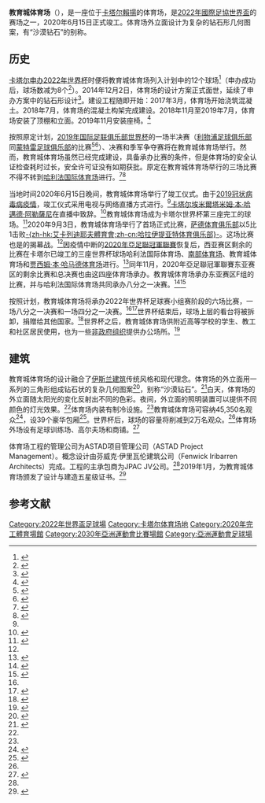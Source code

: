 {{noteTA|G1=足球|1=zh-hans:蒙特雷足球俱乐部; zh-hk:蒙特里足球會;zh-tw:蒙特雷足球俱樂部;}}
{{Infobox venue
| name                   = 教育城体育场
| nickname               = 
| native_name            = استاد المدينة التعليمية
| native_name_lang       = ar
| fullname               = 
| former names           = 
| logo_image             = 
| logo_caption           = 
| image                  = Aerial view of Education City Stadium and Oxygen Park in Al Rayyan (Education City Stadium).jpg
| image_size             = 
| image_alt              = 
| caption                = 
| pushpin_map            = 
| pushpin_mapsize        = 
| pushpin_map_caption    = 
| pushpin_label_position = 
| pushpin_relief         = 
| address                = 
| location               = [[卡塔爾|卡塔爾]][[賴揚|賴揚]]
| coordinates            = {{Coord|25|18|39|N|51|25|28|E|type:landmark_scale:3000|display=inline}}
| type                   = 
| genre                  = 
| broke_ground        = 2016
| built =
| opened = {{Start date|2020|6|15|df=y}}
| renovated              = 
| expanded               = 
| closed                 = 
| demolished             = 
| owner                  = 
| operator               = 
| surface                = 
| scoreboard             = 
| production             = 
| cost                   = 
| architect = 芬威克·伊里瓦伦建筑公司<br>Pattern建筑公司
| builder = 
| project_manager = ASTAD项目管理公司
| structural engineer = {{link-en|布羅·哈波爾德|Buro Happold}}<br/>[[奧雅納|奧雅納]]
| services engineer      = 
| general_contractor     = 
| main_contractors    = [[J&P_AVAX|Joannou & Paraskevaides]]<br/>Conspel Qatar
| seating_type           = 
| capacity               = 45,350
| suites                 = 
| record_attendance      = 
| dimensions             = 
| field_shape            = 
| acreage                = 
| volume                 = 
| tenants                = 
| embedded               = 
| website                = <!-- {{URL|example.com}} -->
| publictransit          = 
}}
'''教育城体育场'''（{{lang-ar|استاد المدينة التعليمية}}），是一座位于[[卡塔尔|卡塔尔]][[賴揚|賴揚]]{{le|教育城|Education City}}的体育场，是[[2022年國際足協世界盃|2022年國際足協世界盃]]的赛场之一，2020年6月15日正式竣工。体育场外立面设计为复杂的钻石形几何图案，有“沙漠钻石”的别称。

== 历史 ==
[[2018年和2022年国际足联世界杯申办过程|卡塔尔申办2022年世界杯]]时便将教育城体育场列入计划中的12个球场<ref>{{Cite news |url=http://www.hinews.cn/news/system/2010/12/13/011662870.shtml |title=揭秘2022世界杯12大体育场:总投资570亿(图) |via=南海网 |date=2010-12-13 |work=新浪 |accessdate=2019-11-30 |archive-date=2020-12-05 |archive-url=https://web.archive.org/web/20201205082102/http://www.hinews.cn/news/system/2010/12/13/011662870.shtml |dead-url=no }}</ref>（申办成功后，球场数减为8个<ref>{{Cite news |url=http://2018.sina.com.cn/eng/2018-07-14/doc-ihfhfwmv1308775.shtml |title=探秘卡塔尔备战世界杯:一天看两场球不是梦 |via=新浪 |date=2018-07-14 |publisher=南方日报 |accessdate=2019-11-30 |archive-date=2020-11-16 |archive-url=https://web.archive.org/web/20201116223126/http://2018.sina.com.cn/eng/2018-07-14/doc-ihfhfwmv1308775.shtml |dead-url=no }}</ref>）。2014年12月2日，体育场的设计方案正式面世，延续了申办方案中的钻石形设计<ref>{{Cite news |url=http://stadiumdb.com/news/2014/12/new_design_diamond_not_in_the_desert |title=New design: Diamond (not) in the Desert |date=2014-12-03 |work=StadiumDB.com |accessdate=2020-11-08 |language=en |archive-date=2020-11-25 |archive-url=https://web.archive.org/web/20201125132801/http://stadiumdb.com/news/2014/12/new_design_diamond_not_in_the_desert |dead-url=no }}</ref>。建设工程随即开始：2017年3月，体育场开始浇筑混凝土。2018年7月，体育场的混凝土构架完成建设。2018年11月至2019年7月，体育场安装了顶棚和立面。2019年11月安装座椅。<ref name="Timeline">{{Cite web |url=https://www.qatar2022.qa/en/stadiums/education-city-stadium/timeline |title=Education City Stadium Timeline |publisher=Supreme Committee for Delivery & Legacy |accessdate=2020-11-08 |language=en |archive-date=2020-09-22 |archive-url=https://web.archive.org/web/20200922103628/https://www.qatar2022.qa/en/stadiums/education-city-stadium/timeline |dead-url=no }}</ref>

按照原定计划，[[2019年国际足联俱乐部世界杯|2019年国际足联俱乐部世界杯]]的一场半决赛（[[利物浦足球俱乐部|利物浦足球俱乐部]]同[[蒙特雷足球俱乐部|蒙特雷足球俱乐部]]的比赛<ref name="aljazeera-diamond">{{Cite news |url=https://chinese.aljazeera.net/sport-culture/2019/10/2/desertjewel-education-city-third-stadiums-world-cup-qatar-2022 |title=“沙漠中的钻石” 教育城体育场成为2022世界杯第三个比赛场 |date=2019-10-02 |work=aljazeera |accessdate=2020-11-08 |archive-date=2021-05-07 |archive-url=https://web.archive.org/web/20210507110912/https://chinese.aljazeera.net/sport-culture/2019/10/2/desertjewel-education-city-third-stadiums-world-cup-qatar-2022 |dead-url=no }}</ref><ref>{{Cite news |url=http://sports.xinhuanet.com/c/2019-12/19/c_1125363806.htm |title=世俱杯半决赛：利物浦胜蒙特雷 |date=2019-12-19 |work=新华网体育 |accessdate=2020-11-08}}</ref>）、决赛和季军争夺赛将在教育城体育场举行。然而，教育城体育场虽然已经完成建设，具备承办比赛的条件，但是体育场的安全认证检查耗时过长，安全许可证没有如期获批。原定在教育城体育场举行的三场比赛不得不转到[[哈利法国际体育场|哈利法国际体育场]]进行。<ref name="sportbusiness">{{Cite news |url=https://www.sportbusiness.com/2019/12/%E6%9C%AC%E5%B1%8A%E4%B8%96%E4%BF%B1%E6%9D%AF%E6%AF%94%E8%B5%9B%E5%B0%86%E4%B8%8D%E5%86%8D%E5%9C%A8%E6%95%99%E8%82%B2%E5%9F%8E%E4%BD%93%E8%82%B2%E5%9C%BA%E4%B8%BE%E8%A1%8C/ |title=本届世俱杯比赛将不再在教育城体育场举行 |date=2019-12-09 |work=SportBusiness |accessdate=2020-11-08}}</ref><ref name="psam">{{Cite news |url=http://www.psam.uk.com/opening-of-education-city-stadium-delayed |title=Opening of Education City Stadium delayed |date=2019-12-09 |work=PanStadia & Arena Management |accessdate=2020-11-08 |language=en |archive-date=2020-11-16 |archive-url=https://web.archive.org/web/20201116124037/http://www.psam.uk.com/opening-of-education-city-stadium-delayed |dead-url=no }}</ref>

当地时间2020年6月15日晚间，教育城体育场举行了竣工仪式。由于[[2019冠状病毒病疫情|2019冠状病毒病疫情]]，竣工仪式采用电视与网络直播方式进行。<ref name="huanqiu" />[[卡塔尔埃米爾|卡塔尔埃米爾]][[塔米姆·本·哈邁德·阿勒薩尼|塔米姆·本·哈邁德·阿勒薩尼]]在直播中致辞。<ref name="goal">{{Cite news |url=https://www.goal.com/en-sg/news/world-cup-2022-qatar-inaugurates-education-city/daurg50kd6sz1fir8z888jm74 |title='Diamond in the desert' - Qatar inaugurates Education City stadium, third venue for 2022 World Cup |date=2020-06-17 |work= Goal.com |accessdate=2020-11-08 |language=en}}</ref>教育城体育场成为卡塔尔世界杯第三座完工的球场。<ref name="huanqiu">{{Cite news |url=https://world.huanqiu.com/article/3yfeZgpuVaO |title=2022卡塔尔世界杯第三座体育场竣工 |date=2020-06-16 |work=央视新闻 |via=环球网 |accessdate=2020-11-08 |archive-date=2020-11-14 |archive-url=https://web.archive.org/web/20201114164006/https://world.huanqiu.com/article/3yfeZgpuVaO |dead-url=no }}</ref>2020年9月3日，教育城体育场举行了首场正式比赛，[[萨德体育俱乐部|萨德体育俱乐部]]以5比1击败[[艾卡列迪耶夫體育會|-{zh-hk:艾卡列迪耶夫體育會;zh-cn:哈拉伊提亚特体育俱乐部}-]]。这场比赛也是{{le|2020年至2021年卡塔爾星級足球聯賽|2020–21 Qatar Stars League}}的揭幕战。<ref name="fifa-Cazorla" />因疫情中断的[[2020年亞足聯冠軍聯賽|2020年亞足聯冠軍聯賽]]恢复后，西亚赛区剩余的比赛在卡塔尔已竣工的三座世界杯球场哈利法国际体育场、[[南部体育场|南部体育场]]、教育城体育场和[[贾西姆·本·哈马德体育场|贾西姆·本·哈马德体育场]]进行。<ref>{{Cite news |url=http://sports.xinhuanet.com/c/2020-09/14/c_1126488904.htm |title=亚冠西亚赛区剩余比赛将在卡塔尔世界杯球场举行 |date=2020-09-14 |work=新华网体育 |accessdate=2020-11-08 |archive-date=2020-11-16 |archive-url=https://web.archive.org/web/20201116055849/http://sports.xinhuanet.com/c/2020-09/14/c_1126488904.htm |dead-url=no }}</ref>同年11月，2020年亞足聯冠軍聯賽东亚赛区的剩余比赛和总决赛也由这四座体育场承办。教育城体育场承办东亚赛区F组的比赛，并与哈利法国际体育场共同承办八分之一决赛。<ref>{{Cite news |url=http://epaper.ynet.com/html/2020-10/20/content_364399.htm?div=-1 |title=亚冠东亚区开球时间敲定 |date=2020-10-20 |work=北京青年报 |accessdate=2020-11-08}}</ref><ref>{{Cite news |url=https://sports.sina.com.cn/china/afccl/2020-10-10/doc-iivhvpwz1191233.shtml |title=今年亚冠或与2021世俱杯脱钩 亚足联秘书长不否认 |date=2020-10-10 |work=信息时报 |via=新浪体育 |accessdate=2020-11-08 |archive-date=2020-10-28 |archive-url=https://web.archive.org/web/20201028233045/https://sports.sina.com.cn/china/afccl/2020-10-10/doc-iivhvpwz1191233.shtml |dead-url=no }}</ref>

按照计划，教育城体育场将承办2022年世界杯足球赛小组赛阶段的六场比赛，一场八分之一决赛和一场四分之一决赛。<ref name="huanqiu" /><ref name="fifa-Cazorla">{{Cite news |url=https://www.fifa.com/worldcup/news/cazorla-dazzles-as-football-arrives-at-education-city |title=Cazorla dazzles as football arrives at Education City |date=2020-09-04 |work=FIFA.com |accessdate=2020-11-08 |language=en-GB |archive-date=2020-11-25 |archive-url=https://web.archive.org/web/20201125113441/https://www.fifa.com/worldcup/news/cazorla-dazzles-as-football-arrives-at-education-city |dead-url=no }}</ref>世界杯结束后，球场上层的看台将被拆卸，捐赠给其他国家。<ref>{{Cite news |url=https://www.fifa.com/worldcup/news/five-key-facts-about-education-city-stadium |title=Five key facts about Education City Stadium |date=2020-06-16 |work=FIFA.com |accessdate=2020-11-08 |language=en-GB |archive-date=2021-01-21 |archive-url=https://web.archive.org/web/20210121061159/https://www.fifa.com/worldcup/news/five-key-facts-about-education-city-stadium |dead-url=no }}</ref>世界杯之后，教育城体育场供附近高等学校的学生、教工和社区居民使用，也为一些[[非政府组织|非政府组织]]提供办公场所。<ref name="legacy">{{Cite web |url=https://www.qatar2022.qa/en/stadiums/education-city-stadium/legacy |title=Education City Stadium Legacy |publisher=Supreme Committee for Delivery & Legacy |accessdate=2020-11-08 |language=en |archive-date=2020-10-31 |archive-url=https://web.archive.org/web/20201031034259/https://www.qatar2022.qa/en/stadiums/education-city-stadium/legacy |dead-url=no }}</ref>

== 建筑 ==
教育城体育场的设计融合了[[伊斯兰建筑|伊斯兰建筑]]传统风格和现代理念。体育场的外立面用一系列的三角形组成钻石状的复杂几何图案<ref name="design">{{Cite web |url=https://www.qatar2022.qa/en/stadiums/education-city-stadium/design |title=Education City Stadium Design |publisher=Supreme Committee for Delivery & Legacy |accessdate=2020-11-08 |language=en |archive-date=2021-01-19 |archive-url=https://web.archive.org/web/20210119210500/https://www.qatar2022.qa/en/stadiums/education-city-stadium/design |dead-url=no }}</ref>，别称“沙漠钻石”。<ref name="sports.cn">{{Cite news |url=http://www.sports.cn/hykx/2020/0618/333734.html |title=卡塔尔世界杯第三座体育场“沙漠钻”竣工 |date=2020-06-18 |work=华奥星空 |accessdate=2020-11-08}}</ref>白天，体育场的外立面随太阳光的变化反射出不同的色彩。夜间，外立面的照明装置可以提供不同颜色的灯光效果。<ref name="design" />体育场内装有制冷设施。<ref name="goal" />教育城体育场可容纳45,350名观众<ref>{{Cite news |url=http://sports.people.com.cn/n1/2020/0615/c22141-31746444.html |title=卡塔尔世界杯第3座球场完工 |via=人民网 |date=2020-06-15 |work=北京青年报 |accessdate=2020-11-08 |archive-date=2020-08-19 |archive-url=https://web.archive.org/web/20200819100753/http://sports.people.com.cn/n1/2020/0615/c22141-31746444.html |dead-url=no }}</ref>，设39个豪华包厢<ref>{{Cite news |url=https://chinese.aljazeera.net/sport-culture/sport/qatar-2022-world-cup/2020/7/8/沙漠钻石-7万多名工人-耗时4800万小时 |title=“沙漠钻石” 7万多名工人 耗时4800万小时 为世界杯建设第三座体育场 |date=2020-07-08 |work=aljazeera |accessdate=2020-11-08 |language=zh |archive-date=2020-11-17 |archive-url=https://web.archive.org/web/20201117031159/https://chinese.aljazeera.net/sport-culture/sport/qatar-2022-world-cup/2020/7/8/%E6%B2%99%E6%BC%A0%E9%92%BB%E7%9F%B3-7%E4%B8%87%E5%A4%9A%E5%90%8D%E5%B7%A5%E4%BA%BA-%E8%80%97%E6%97%B64800%E4%B8%87%E5%B0%8F%E6%97%B6 |dead-url=no }}</ref>。世界杯后，球场的容量将削减到2万名观众。<ref name="legacy" />体育场外场设有足球训练场、高尔夫场和商铺。<ref name="home">{{Cite web |url=https://www.qatar2022.qa/en/stadiums/education-city-stadium |title=Education City Stadium |publisher=Supreme Committee for Delivery & Legacy |accessdate=2020-11-08 |language=en |archive-date=2021-03-02 |archive-url=https://web.archive.org/web/20210302105153/https://www.qatar2022.qa/en/stadiums/education-city-stadium |dead-url=no }}</ref>

体育场工程的管理公司为ASTAD项目管理公司（ASTAD Project Management）。概念设计由芬威克·伊里瓦伦建筑公司（Fenwick Iribarren Architects）完成。工程的主承包商为JPAC JV公司。<ref name="design" />2019年1月，{{le|全球可持续性评估体系|Global Sustainability Assessment System}}为教育城体育场颁发了设计与建造五星级证书。<ref name="sustainability">{{Cite web |url=https://www.qatar2022.qa/en/stadiums/education-city-stadium/sustainability |title=Education City Stadium Sustainability |publisher=Supreme Committee for Delivery & Legacy |accessdate=2020-11-08 |language=en |archive-date=2020-11-15 |archive-url=https://web.archive.org/web/20201115080100/https://www.qatar2022.qa/en/stadiums/education-city-stadium/sustainability |dead-url=no }}</ref>

== 参考文献 ==
{{reflist|30em}}

{{2022年國際足總世界盃比賽場館}}

[[Category:2022年世界盃足球場|Category:2022年世界盃足球場]]
[[Category:卡塔尔体育场地|Category:卡塔尔体育场地]]
[[Category:2020年完工體育場館|Category:2020年完工體育場館]]
[[Category:2030年亞洲運動會比賽場館|Category:2030年亞洲運動會比賽場館]]
[[Category:亞洲運動會足球場|Category:亞洲運動會足球場]]